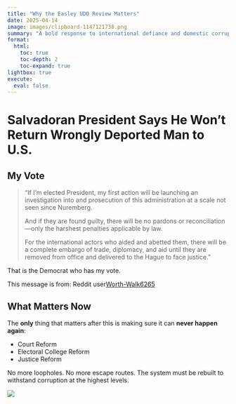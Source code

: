 ```yaml
---
title: "Why the Easley UDO Review Matters"
date: 2025-04-14
image: images/clipboard-1147121738.png
summary: "A bold response to international defiance and domestic corruption—why real accountability and systemic reform must be the cornerstone of our democracy’s future."
format:
  html:
    toc: true
    toc-depth: 2
    toc-expand: true
lightbox: true
execute: 
  eval: false
---
```


# Salvadoran President Says He Won’t Return Wrongly Deported Man to U.S.

::: {.callout-important collapse="false" appearance="default" icon="true"}
## My Vote

> “If I'm elected President, my first action will be launching an investigation into and prosecution of this administration at a scale not seen since Nuremberg.
>
> And if they are found guilty, there will be no pardons or reconciliation—only the harshest penalties applicable by law.
>
> For the international actors who aided and abetted them, there will be a complete embargo of trade, diplomacy, and aid until they are removed from office and delivered to the Hague to face justice.”
:::

That is the Democrat who has my vote.

This message is from: Reddit user[Worth-Walk6265](https://www.reddit.com/user/Worth-Walk6265/)

## What Matters Now

The **only** thing that matters after this is making sure it can **never happen again**:

-   Court Reform\
-   Electoral College Reform\
-   Justice Reform

No more loopholes. No more escape routes. The system must be rebuilt to withstand corruption at the highest levels.

![](images/clipboard-1147121738.png)
